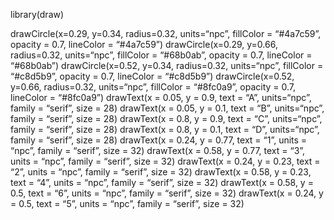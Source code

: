 library(draw)

drawCircle(x=0.29, y=0.34, radius=0.32, units="npc", fillColor = "#4a7c59", opacity = 0.7, lineColor = "#4a7c59")
drawCircle(x=0.29, y=0.66, radius=0.32, units="npc", fillColor = "#68b0ab", opacity = 0.7, lineColor = "#68b0ab")
drawCircle(x=0.52, y=0.34, radius=0.32, units="npc", fillColor = "#c8d5b9", opacity = 0.7, lineColor = "#c8d5b9")
drawCircle(x=0.52, y=0.66, radius=0.32, units="npc", fillColor = "#8fc0a9", opacity = 0.7, lineColor = "#8fc0a9")
drawText(x = 0.05, y = 0.9, text = "A", units="npc", family = "serif", size = 28)
drawText(x = 0.05, y = 0.1, text = "B", units="npc", family = "serif", size = 28)
drawText(x = 0.8, y = 0.9, text = "C", units="npc", family = "serif", size = 28)
drawText(x = 0.8, y = 0.1, text = "D", units="npc", family = "serif", size = 28)
drawText(x = 0.24, y = 0.77, text = "1", units = "npc", family = "serif", size = 32)
drawText(x = 0.58, y = 0.77, text = "3", units = "npc", family = "serif", size = 32)
drawText(x = 0.24, y = 0.23, text = "2", units = "npc", family = "serif", size = 32)
drawText(x = 0.58, y = 0.23, text = "4", units = "npc", family = "serif", size = 32)
drawText(x = 0.58, y = 0.5, text = "6", units = "npc", family = "serif", size = 32)
drawText(x = 0.24, y = 0.5, text = "5", units = "npc", family = "serif", size = 32)
